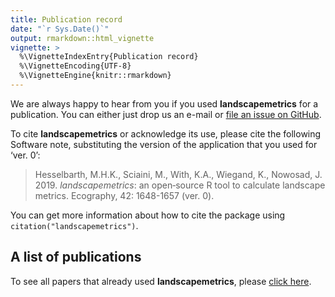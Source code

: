 ```yaml
---
title: Publication record
date: "`r Sys.Date()`"
output: rmarkdown::html_vignette
vignette: >
  %\VignetteIndexEntry{Publication record}
  %\VignetteEncoding{UTF-8}
  %\VignetteEngine{knitr::rmarkdown}
---
```


We are always happy to hear from you if you used **landscapemetrics** for a publication. You can either just drop us an e-mail or [file an issue on GitHub](https://github.com/r-spatialecology/landscapemetrics/issues/new/).

To cite **landscapemetrics** or acknowledge its use, please cite the following Software note, substituting the version of the application that you used for ‘ver. 0’: 

<p>

> Hesselbarth, M.H.K., Sciaini, M., With, K.A., Wiegand, K., Nowosad, J. 2019.
*landscapemetrics*: an open‐source R tool to calculate landscape metrics. Ecography, 42: 1648-1657 (ver. 0).

</p>

You can get more information about how to cite the package using `citation("landscapemetrics")`.

## A list of publications

To see all papers that already used **landscapemetrics**, please [click here](https://scholar.google.com/scholar?start=0&hl=en&scisbd=2&as_sdt=80000005&cites=2286255906926357874&scipsc=).
